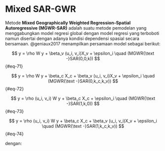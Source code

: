 # Mixed SAR-GWR {#sec-mix-sargwr-intro .unnumbered}

Metode **Mixed Geographically Weighted Regression-Spatial Autoregressive (MGWR-SAR)** adalah suatu metode pemodelan yang menggabungkan model regresi global dengan model regresi yang terboboti namun disertai dengan adanya kondisi dependensi spasial secara bersamaan. @geniaux2017 menampilkan persamaan model sebagai berikut:

$$
y = \rho W y + \beta_v (u_i, v_i)X_v + \epsilon_i \quad (MGWR{\text -}SAR(0,0,k))
$$ {#eq-71}

$$
y = \rho W y + \beta_c X_c + \beta_v (u_i, v_i)X_v + \epsilon_i \quad (MGWR{\text -}SAR(0,k_c,k_v))
$$ {#eq-72}

$$
y = \rho (u_i, v_i) W y + \beta_c X_c + \epsilon_i \quad (MGWR{\text -}SAR(1,k,0))
$$ {#eq-73}

$$
y = \rho (u_i, v_i) W y + \beta_c X_c + \beta_v (u_i, v_i)X_v + \epsilon_i \quad (MGWR{\text -}SAR(1,k_c,k_v))
$$ {#eq-74}

dengan:

\begin{align*}

  \rho &: \text{koefisien autokorelasi spasial (0 jika konstan, dan 1 jika bervariasi pada setiap lokasi amatan),} \\
  
  X_c &: \text{Peubah penjelas bersifat global,} \\
  
  \beta_c &: \text{Dugaan parameter peubah penjelas bersifat global,} \\
  
  X_v &: \text{Peubah penjelas bersifat lokal,} \\
  
  \beta_v &: \text{Dugaan parameter peubah penjelas bersifat lokal,} \\
  
  k_c &: \text{jumlah peubah bersifat global,} \\
  
  k_v &: \text{jumlah peubah bersifat lokal,} \\
  
  k &: k_c + k_v \, \text{merupakan jumlah peubah penjelas}
  
\end{align*}
  